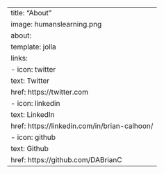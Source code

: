 ---
title: "About"
image: humanslearning.png
about:
  template: jolla
  links:
    - icon: twitter
      text: Twitter
      href: https://twitter.com
    - icon: linkedin
      text: LinkedIn
      href: https://linkedin.com/in/brian-calhoon/ 
    - icon: github
      text: Github
      href: https://github.com/DABrianC
---